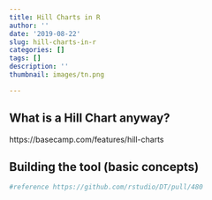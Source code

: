 ```yaml
---
title: Hill Charts in R
author: ''
date: '2019-08-22'
slug: hill-charts-in-r
categories: []
tags: []
description: ''
thumbnail: images/tn.png

---
```



## What is a Hill Chart anyway? 

https://basecamp.com/features/hill-charts


## Building the tool (basic concepts)


```r

#reference https://github.com/rstudio/DT/pull/480



```

